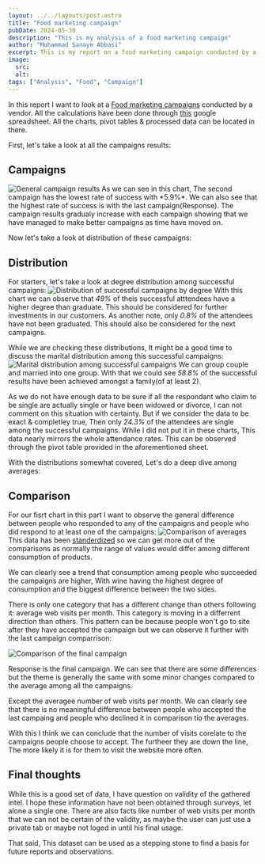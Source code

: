 ```yaml
---
layout: ../../layouts/post.astro
title: "Food marketing campaign"
pubDate: 2024-05-30
description: "This is my analysis of a food marketing campaign"
author: "Mohammad Sanaye Abbasi"
excerpt: This is my report on a food marketing campaign conducted by a vendor
image:
  src:
  alt:
tags: ["Analysis", "Food", "Campaign"]
---
```


In this report I want to look at a [Food  marketing campaigns](https://www.kaggle.com/datasets/rodsaldanha/arketing-campaign) conducted by a vendor.
All the calculations have been done through [this](https://docs.google.com/spreadsheets/d/1PrKcARDDJNMXsNhy2G5cEhUJa18uTWQ65qcaUFor9Kc/edit?usp=sharing) google spreadsheet.
All the charts, pivot tables & processed data can be located in there.

First, let's take a look at all the campaigns results:

## Campaigns
<Image src={Campaigns} alt="General campaign results"/>
As we can see in this chart, The second campaign has the lowest rate of success with *5.9%*. We can also see that the highest rate of success is with the last campaign(Response).
The campaign results gradualy increase with each campaign showing that we have managed to make better campaigns as time have moved on.

Now let's take a look at distribution of these campaigns:

## Distribution
For starters, let's take a look at degree distribution among successful campaigns:
<Image src={Degree} alt='Distribution of successful campaigns by degree' />
With this chart we can observe that *49%* of theis successful atttendees have a higher degree than graduate. This should be considered for further investments in our customers.
As another note, only *0.8%* of the attendees have not been graduated. This should also be considered for the next campaigns.

While we are checking these distributions, It might be a good time to discuss the marital distribution among this successful campaigns:
<Image src={Marital} alt='Marital distribution among successful campaigns' />
We can group couple and married into one group. With that we could see *58.8%* of the successful results have been achieved amongst a family(of at least 2).

As we do not have enough data to be sure if all the respondant who claim to be single are actually single or have been widowed or divorce, I can not comment on this situation with certainty.
But if we consider the data to be exact & completley true, Then only *24.3%* of the attendees are single among the successful campaigns. While I did not put it in these charts, This data nearly mirrors the whole attendance rates.
This can be observed through the pivot table provided in the aforementioned sheet. 

With the distributions somewhat covered, Let's do a deep dive among averages:

## Comparison
For our fisrt chart in this part I want to observe the general difference between people who responded to any of the campaigns and people who did respond to at least one of the campaigns:
<Image src={Averages} alt='Comparison of averages' />
This data has been [standerdized](https://en.wikipedia.org/wiki/Standardization) so we can get more out of the comparisons as normally the range of values would differ among different consumption of products.

We can clearly see a trend that consumption among people who succeeded the campaigns are higher, With wine having the highest degree of consumption and the biggest difference between the two sides.

There is only one category that has a different change than others following it: average web visits per month. This category is moving in a differrent direction than others. This pattern can be because people won't go to site after they have accepted the campaign but we can observe it further with the last campaign comparrison:

<Image src={Response} alt='Comparison of the final campaign'/>

Response is the final campaign. We can see that there are some differences but the theme is generally the same with some minor changes compared to the average among all the campaigns.

Except the averagee number of web visits per month. We can clearly see that there is no meaningful difference between people who accepted the last campaing and people who declined it in comparison tio the averages.

With this I think we can conclude that the number of visits corelate to the campaigns people choose to accept. The furtheer they are down the line, The more likely it is for them to visit the website more often.

## Final thoughts
While this is a good set of data, I have question on validity of the gathered intel. I hope these information have not been obtained through surveys, let alone a single one. 
There are also facts like number of web visits per month that we can not be certain of the validity, as maybe the user can just use a private tab or maybe not loged in until his final usage.

That said, This dataset can be used as a stepping stone to find a basis for future reports and observations.